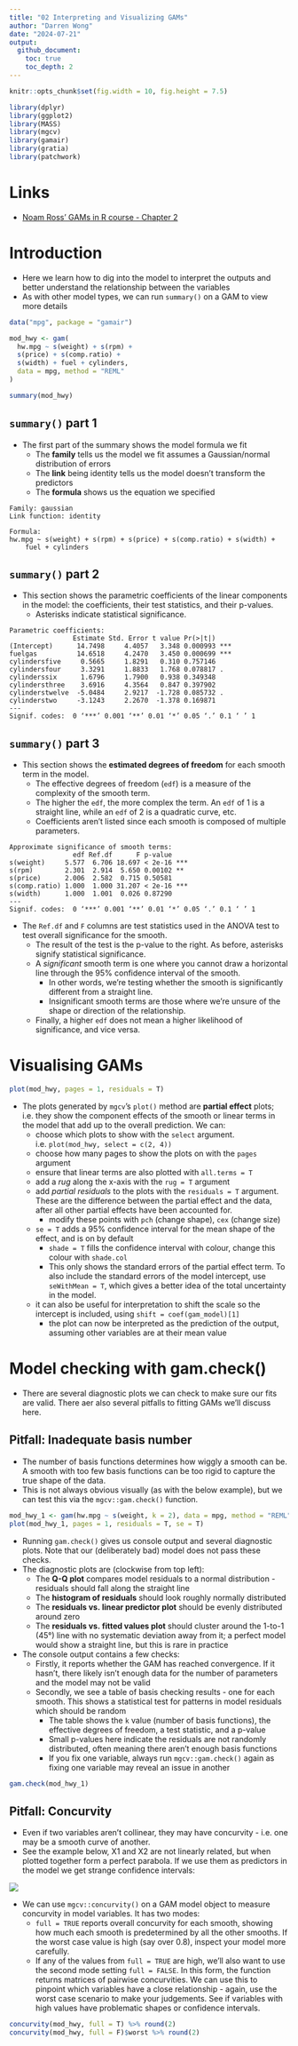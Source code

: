 ```yaml
---
title: "02 Interpreting and Visualizing GAMs"
author: "Darren Wong"
date: "2024-07-21"
output:
  github_document:
    toc: true
    toc_depth: 2
---
```


```r
knitr::opts_chunk$set(fig.width = 10, fig.height = 7.5)

library(dplyr)
library(ggplot2)
library(MASS)
library(mgcv)
library(gamair)
library(gratia)
library(patchwork)
```

# Links

-   [Noam Ross' GAMs in R course - Chapter 2](https://noamross.github.io/gams-in-r-course/chapter2)

# Introduction

-   Here we learn how to dig into the model to interpret the outputs and better understand the relationship between the variables
-   As with other model types, we can run `summary()` on a GAM to view more details

```r
data("mpg", package = "gamair")

mod_hwy <- gam(
  hw.mpg ~ s(weight) + s(rpm) + 
  s(price) + s(comp.ratio) +
  s(width) + fuel + cylinders,
  data = mpg, method = "REML"
)

summary(mod_hwy)
```

## `summary()` part 1

-   The first part of the summary shows the model formula we fit
    -   The **family** tells us the model we fit assumes a Gaussian/normal distribution of errors
    -   The **link** being identity tells us the model doesn't transform the predictors
    -   The **formula** shows us the equation we specified

```         
Family: gaussian 
Link function: identity 

Formula:
hw.mpg ~ s(weight) + s(rpm) + s(price) + s(comp.ratio) + s(width) + 
    fuel + cylinders
```

## `summary()` part 2

-   This section shows the parametric coefficients of the linear components in the model: the coefficients, their test statistics, and their p-values.
    -   Asterisks indicate statistical significance.

```         
Parametric coefficients:
                Estimate Std. Error t value Pr(>|t|)    
(Intercept)      14.7498     4.4057   3.348 0.000993 ***
fuelgas          14.6518     4.2470   3.450 0.000699 ***
cylindersfive     0.5665     1.8291   0.310 0.757146    
cylindersfour     3.3291     1.8833   1.768 0.078817 .  
cylinderssix      1.6796     1.7900   0.938 0.349348    
cylindersthree    3.6916     4.3564   0.847 0.397902    
cylinderstwelve  -5.0484     2.9217  -1.728 0.085732 .  
cylinderstwo     -3.1243     2.2670  -1.378 0.169871    
---
Signif. codes:  0 ‘***’ 0.001 ‘**’ 0.01 ‘*’ 0.05 ‘.’ 0.1 ‘ ’ 1
```

## `summary()` part 3

-   This section shows the **estimated degrees of freedom** for each smooth term in the model.
    -   The effective degrees of freedom (`edf`) is a measure of the complexity of the smooth term.
    -   The higher the `edf`, the more complex the term. An `edf` of 1 is a straight line, while an `edf` of 2 is a quadratic curve, etc.
    -   Coefficients aren't listed since each smooth is composed of multiple parameters.

```         
Approximate significance of smooth terms:
                edf Ref.df      F p-value    
s(weight)     5.577  6.706 18.697 < 2e-16 ***
s(rpm)        2.301  2.914  5.650 0.00102 ** 
s(price)      2.006  2.582  0.715 0.50581    
s(comp.ratio) 1.000  1.000 31.207 < 2e-16 ***
s(width)      1.000  1.001  0.026 0.87290    
---
Signif. codes:  0 ‘***’ 0.001 ‘**’ 0.01 ‘*’ 0.05 ‘.’ 0.1 ‘ ’ 1
```

-   The `Ref.df` and `F` columns are test statistics used in the ANOVA test to test overall significance for the smooth.
    -   The result of the test is the p-value to the right. As before, asterisks signify statistical significance.
    -   A *significant* smooth term is one where you cannot draw a horizontal line through the 95% confidence interval of the smooth.
        -   In other words, we're testing whether the smooth is significantly different from a straight line.
        -   Insignificant smooth terms are those where we're unsure of the shape or direction of the relationship.
    -   Finally, a higher `edf` does not mean a higher likelihood of significance, and vice versa.

# Visualising GAMs

```r
plot(mod_hwy, pages = 1, residuals = T)
```

-   The plots generated by `mgcv`'s `plot()` method are **partial effect** plots; i.e. they show the component effects of the smooth or linear terms in the model that add up to the overall prediction. We can:
    -   choose which plots to show with the `select` argument. i.e. `plot(mod_hwy, select = c(2, 4))`
    -   choose how many pages to show the plots on with the `pages` argument
    -   ensure that linear terms are also plotted with `all.terms = T`
    -   add a *rug* along the x-axis with the `rug = T` argument
    -   add *partial residuals* to the plots with the `residuals = T` argument. These are the difference between the partial effect and the data, after all other partial effects have been accounted for.
        -   modify these points with `pch` (change shape), `cex` (change size)
    -   `se = T` adds a 95% confidence interval for the mean shape of the effect, and is on by default
        -   `shade = T` fills the confidence interval with colour, change this colour with `shade.col`
        -   This only shows the standard errors of the partial effect term. To also include the standard errors of the model intercept, use `seWithMean = T`, which gives a better idea of the total uncertainty in the model.
    -   it can also be useful for interpretation to shift the scale so the intercept is included, using `shift = coef(gam_model)[1]`
        -   the plot can now be interpreted as the prediction of the output, assuming other variables are at their mean value

# Model checking with gam.check()

-   There are several diagnostic plots we can check to make sure our fits are valid. There aer also several pitfalls to fitting GAMs we'll discuss here.

## Pitfall: Inadequate basis number

-   The number of basis functions determines how wiggly a smooth can be. A smooth with too few basis functions can be too rigid to capture the true shape of the data.
-   This is not always obvious visually (as with the below example), but we can test this via the `mgcv::gam.check()` function.

```r
mod_hwy_1 <- gam(hw.mpg ~ s(weight, k = 2), data = mpg, method = "REML")
plot(mod_hwy_1, pages = 1, residuals = T, se = T)
```

-   Running `gam.check()` gives us console output and several diagnostic plots. Note that our (deliberately bad) model does not pass these checks.
-   The diagnostic plots are (clockwise from top left):
    -   The **Q-Q plot** compares model residuals to a normal distribution - residuals should fall along the straight line
    -   The **histogram of residuals** should look roughly normally distributed
    -   The **residuals vs. linear predictor plot** should be evenly distributed around zero
    -   The **residuals vs. fitted values plot** should cluster around the 1-to-1 (45°) line with no systematic deviation away from it; a perfect model would show a straight line, but this is rare in practice
-   The console output contains a few checks:
    -   Firstly, it reports whether the GAM has reached convergence. If it hasn't, there likely isn't enough data for the number of parameters and the model may not be valid
    -   Secondly, we see a table of basis checking results - one for each smooth. This shows a statistical test for patterns in model residuals which should be random
        -   The table shows the `k` value (number of basis functions), the effective degrees of freedom, a test statistic, and a p-value
        -   Small p-values here indicate the residuals are not randomly distributed, often meaning there aren't enough basis functions
        -   If you fix one variable, always run `mgcv::gam.check()` again as fixing one variable may reveal an issue in another

```r
gam.check(mod_hwy_1)
```

## Pitfall: Concurvity

-   Even if two variables aren't collinear, they may have concurvity - i.e. one may be a smooth curve of another.
-   See the example below, X1 and X2 are not linearly related, but when plotted together form a perfect parabola. If we use them as predictors in the model we get strange confidence intervals:

![](images/clipboard-2840570278.png)

- We can use `mgcv::concurvity()` on a GAM model object to measure concurvity in model variables. It has two modes:
  - `full = TRUE` reports overall concurvity for each smooth, showing how much each smooth is predetermined by all the other smooths. If the worst case value is high (say over 0.8), inspect your model more carefully.
  - If any of the values from `full = TRUE` are high, we'll also want to use the second mode setting `full = FALSE`. In this form, the function returns matrices of pairwise concurvities. We can use this to pinpoint which variables have a close relationship - again, use the worst case scenario to make your judgements. See if variables with high values have problematic shapes or confidence intervals.
  
```r
concurvity(mod_hwy, full = T) %>% round(2)
concurvity(mod_hwy, full = F)$worst %>% round(2)
```
  